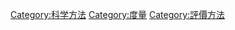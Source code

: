 {{catmore}}
{{Nottest}}
{{Commonscat|Tests}}

[[Category:科学方法|Category:科学方法]]
[[Category:度量|Category:度量]]
[[Category:評價方法|Category:評價方法]]